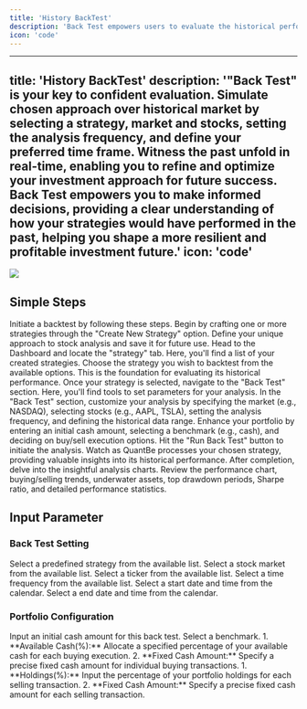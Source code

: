 ```yaml
---
title: 'History BackTest'
description: 'Back Test empowers users to evaluate the historical performance of their investment strategy in a simulated environment. By selecting specific criteria such as strategy, market, stocks, and time frame, users can analyze how their approach would have fared in the past. This feature provides valuable insights, allowing users to refine and optimize their strategies before implementing them in the real market, ultimately enhancing decision-making and potential outcomes.'
icon: 'code'
---
```


---
title: 'History BackTest'
description: '"Back Test" is your key to confident evaluation. Simulate chosen approach over historical market by selecting a strategy, market and stocks, setting the analysis frequency, and define your preferred time frame. Witness the past unfold in real-time, enabling you to refine and optimize your investment approach for future success. Back Test empowers you to make informed decisions, providing a clear understanding of how your strategies would have performed in the past, helping you shape a more resilient and profitable investment future.'
icon: 'code'
---

<Frame className="mx-auto">
    <img style={{height: "400px"}} src="/images/BackTest.png" /> 
</Frame>

## Simple Steps
Initiate a backtest by following these steps.
<Steps>
  <Step title="Create Your Strategy">
    Begin by crafting one or more strategies through the "Create New Strategy" option. Define your unique approach to stock analysis and save it for future use.
  </Step>
  <Step title="Navigate to the Dashboard">
    Head to the Dashboard and locate the "strategy" tab. Here, you'll find a list of your created strategies.
  </Step>
  <Step title="Select Strategy for Back Testing">
    Choose the strategy you wish to backtest from the available options. This is the foundation for evaluating its historical performance.
  </Step>
  <Step title="Access Back Test Section">
    Once your strategy is selected, navigate to the "Back Test" section. Here, you'll find tools to set parameters for your analysis.
  </Step>
  <Step title="Configure Back Test Settings">
    In the "Back Test" section, customize your analysis by specifying the market (e.g., NASDAQ), selecting stocks (e.g., AAPL, TSLA), setting the analysis frequency, and defining the historical data range.
  </Step>
  <Step title="Adjust Portfolio Configuration">
    Enhance your portfolio by entering an initial cash amount, selecting a benchmark (e.g., cash), and deciding on buy/sell execution options.
  </Step>
  <Step title="Run Your Back Test">
    Hit the "Run Back Test" button to initiate the analysis. Watch as QuantBe processes your chosen strategy, providing valuable insights into its historical performance.
  </Step>
  <Step title="Explore Analysis Charts">
    After completion, delve into the insightful analysis charts. Review the performance chart, buying/selling trends, underwater assets, top drawdown periods, Sharpe ratio, and detailed performance statistics.
  </Step>
</Steps>


## Input Parameter 
### Back Test Setting
<ResponseField name="Strategy" required>
Select a predefined strategy from the available list.
</ResponseField>

<ResponseField name="Market" required>
Select a stock market from the available list.
</ResponseField>

<ResponseField name="Ticker" required>
Select a ticker from the available list.
</ResponseField>

<ResponseField name="Frequency" required>
Select a time frequency from the available list.
</ResponseField>

<ResponseField name="Start at" required>
Select a start date and time from the calendar.
</ResponseField>

<ResponseField name="End at" required>
Select a end date and time from the calendar.
</ResponseField>

### Portfolio Configuration
<ResponseField name="Initial Cash" required>
Input an initial cash amount for this back test.
</ResponseField>

<ResponseField name="Benchmark" required>
Select a benchmark.
</ResponseField>

<ResponseField name="Buy Executive" required>
<Accordion title="Optimize your buying strategy effortlessly with Buy Exec. Choose between two options:">
  1. **Available Cash(%):** Allocate a specified percentage of your available cash for each buying execution.
  2. **Fixed Cash Amount:** Specify a precise fixed cash amount for individual buying transactions.
</Accordion>
</ResponseField>

<ResponseField name="Sell Executive" required>
<Accordion title="Refine your selling strategy using the Sell Exec feature. Choose between two options:">
  1. **Holdings(%):** Input the percentage of your portfolio holdings for each selling transaction.
  2. **Fixed Cash Amount:**  Specify a precise fixed cash amount for each selling transaction.
</Accordion>
</ResponseField>